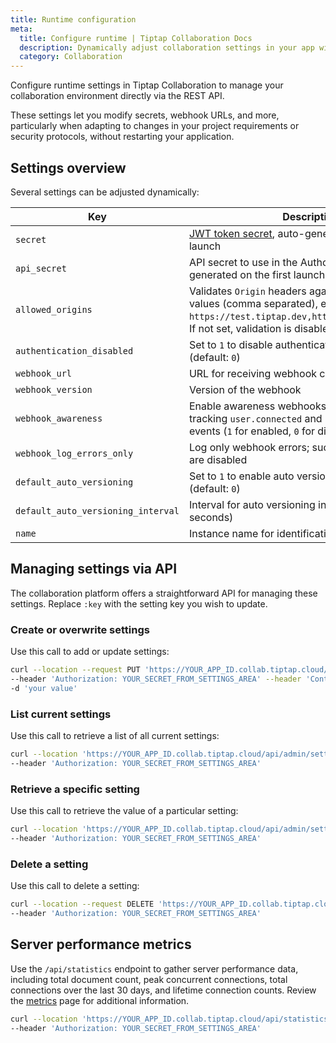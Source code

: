 ```yaml
---
title: Runtime configuration
meta:
  title: Configure runtime | Tiptap Collaboration Docs
  description: Dynamically adjust collaboration settings in your app with straightforward API calls. Adjust secrets, webhook URLs, and more.
  category: Collaboration
---
```



Configure runtime settings in Tiptap Collaboration to manage your collaboration environment directly via the REST API.

These settings let you modify secrets, webhook URLs, and more, particularly when adapting to changes in your project requirements or security protocols, without restarting your application.

## Settings overview

Several settings can be adjusted dynamically:

| Key                            | Description                                                                                                                                                                 |
| ------------------------------ | --------------------------------------------------------------------------------------------------------------------------------------------------------------------------- |
| `secret`                       | [JWT token secret](/collaboration/getting-started/authenticate), auto-generated on the first launch                                                                                                           |
| `api_secret`                   | API secret to use in the Authorization header, auto-generated on the first launch                                                                               |
| `allowed_origins`              | Validates `Origin` headers against the provided values (comma separated), e.g., `https://test.tiptap.dev,https://prod.tiptap.dev`; If not set, validation is disabled           |
| `authentication_disabled`      | Set to `1` to disable authentication, `0` to enable (default: `0`)                                                                                                          |
| `webhook_url`                  | URL for receiving webhook callbacks                                                                                                                                |
| `webhook_version`              | Version of the webhook                                                                                                                                 |
| `webhook_awareness`            | Enable awareness webhooks for user activity, tracking `user.connected` and `user.disconnected` events (`1` for enabled, `0` for disabled)                                    |
| `webhook_log_errors_only`      | Log only webhook errors; successful webhook logs are disabled                                                                                            |
| `default_auto_versioning`      | Set to `1` to enable auto versioning, `0` to disable (default: `0`)                                                                                                    |
| `default_auto_versioning_interval` | Interval for auto versioning in seconds (default: `30` seconds)                                                                                               |
| `name`                         | Instance name for identification                                                                                                                       |

## Managing settings via API

The collaboration platform offers a straightforward API for managing these settings. Replace `:key` with the setting key you wish to update.

### Create or overwrite settings

Use this call to add or update settings:

```bash
curl --location --request PUT 'https://YOUR_APP_ID.collab.tiptap.cloud/api/admin/settings/:key' \
--header 'Authorization: YOUR_SECRET_FROM_SETTINGS_AREA' --header 'Content-Type: text/plain' \
-d 'your value'
```

### List current settings

Use this call to retrieve a list of all current settings:

```bash
curl --location 'https://YOUR_APP_ID.collab.tiptap.cloud/api/admin/settings' \
--header 'Authorization: YOUR_SECRET_FROM_SETTINGS_AREA'
```

### Retrieve a specific setting

Use this call to retrieve the value of a particular setting:

```bash
curl --location 'https://YOUR_APP_ID.collab.tiptap.cloud/api/admin/settings/:key' \
--header 'Authorization: YOUR_SECRET_FROM_SETTINGS_AREA'
```

### Delete a setting

Use this call to delete a setting:

```bash
curl --location --request DELETE 'https://YOUR_APP_ID.collab.tiptap.cloud/api/admin/settings/:key' \
--header 'Authorization: YOUR_SECRET_FROM_SETTINGS_AREA'
```

## Server performance metrics

Use the `/api/statistics` endpoint to gather server performance data, including total document count, peak concurrent connections, total connections over the last 30 days, and lifetime connection counts.
Review the [metrics](/collaboration/operations/metrics) page for additional information.

```bash
curl --location 'https://YOUR_APP_ID.collab.tiptap.cloud/api/statistics' \
--header 'Authorization: YOUR_SECRET_FROM_SETTINGS_AREA'
```